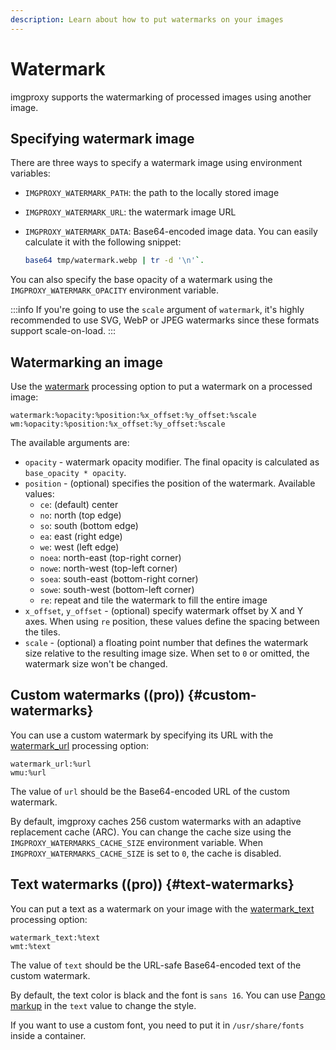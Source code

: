 ```yaml
---
description: Learn about how to put watermarks on your images
---
```


# Watermark

imgproxy supports the watermarking of processed images using another image.

## Specifying watermark image

There are three ways to specify a watermark image using environment variables:

* `IMGPROXY_WATERMARK_PATH`: the path to the locally stored image
* `IMGPROXY_WATERMARK_URL`: the watermark image URL
* `IMGPROXY_WATERMARK_DATA`: Base64-encoded image data. You can easily calculate it with the following snippet:

  ```bash
  base64 tmp/watermark.webp | tr -d '\n'`.
  ```

You can also specify the base opacity of a watermark using the `IMGPROXY_WATERMARK_OPACITY` environment variable.

:::info
If you're going to use the `scale` argument of `watermark`, it's highly recommended to use SVG, WebP or JPEG watermarks since these formats support scale-on-load.
:::

## Watermarking an image

Use the [watermark](../usage/processing.mdx#watermark) processing option to put a watermark on a processed image:

```imgproxy_url_option
watermark:%opacity:%position:%x_offset:%y_offset:%scale
wm:%opacity:%position:%x_offset:%y_offset:%scale
```

The available arguments are:

* `opacity` - watermark opacity modifier. The final opacity is calculated as `base_opacity * opacity`.
* `position` - (optional) specifies the position of the watermark. Available values:
  * `ce`: (default) center
  * `no`: north (top edge)
  * `so`: south (bottom edge)
  * `ea`: east (right edge)
  * `we`: west (left edge)
  * `noea`: north-east (top-right corner)
  * `nowe`: north-west (top-left corner)
  * `soea`: south-east (bottom-right corner)
  * `sowe`: south-west (bottom-left corner)
  * `re`: repeat and tile the watermark to fill the entire image
* `x_offset`, `y_offset` - (optional) specify watermark offset by X and Y axes. When using `re` position, these values define the spacing between the tiles.
* `scale` - (optional) a floating point number that defines the watermark size relative to the resulting image size. When set to `0` or omitted, the watermark size won't be changed.

## Custom watermarks ((pro)) {#custom-watermarks}

You can use a custom watermark by specifying its URL with the [watermark_url](../usage/processing.mdx#watermark-url) processing option:

```imgproxy_url_option
watermark_url:%url
wmu:%url
```

The value of `url` should be the Base64-encoded URL of the custom watermark.

By default, imgproxy caches 256 custom watermarks with an adaptive replacement cache (ARC). You can change the cache size using the `IMGPROXY_WATERMARKS_CACHE_SIZE` environment variable. When `IMGPROXY_WATERMARKS_CACHE_SIZE` is set to `0`, the cache is disabled.

## Text watermarks ((pro)) {#text-watermarks}

You can put a text as a watermark on your image with the [watermark_text](../usage/processing.mdx#watermark-text) processing option:

```imgproxy_url_option
watermark_text:%text
wmt:%text
```

The value of `text` should be the URL-safe Base64-encoded text of the custom watermark.

By default, the text color is black and the font is `sans 16`. You can use [Pango markup](https://docs.gtk.org/Pango/pango_markup.html) in the `text` value to change the style.

If you want to use a custom font, you need to put it in `/usr/share/fonts` inside a container.

